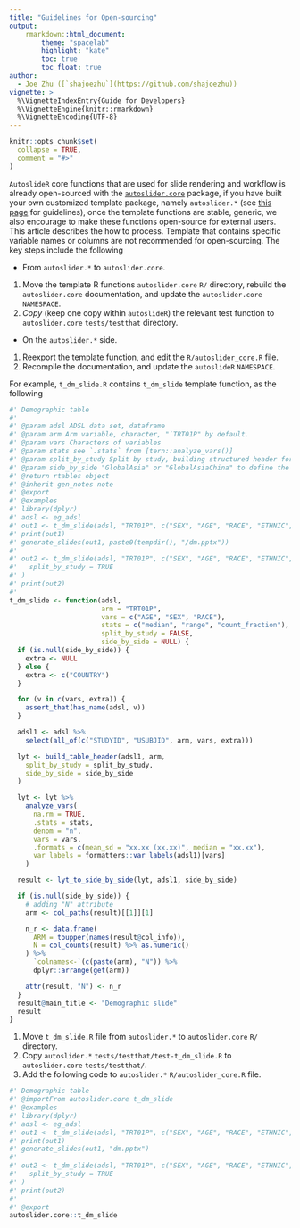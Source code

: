 ```yaml
---
title: "Guidelines for Open-sourcing"
output:
    rmarkdown::html_document:
        theme: "spacelab"
        highlight: "kate"
        toc: true
        toc_float: true
author:
  - Joe Zhu ([`shajoezhu`](https://github.com/shajoezhu))
vignette: >
  %\VignetteIndexEntry{Guide for Developers}
  %\VignetteEngine{knitr::rmarkdown}
  %\VignetteEncoding{UTF-8}
---
```


```r
knitr::opts_chunk$set(
  collapse = TRUE,
  comment = "#>"
)
```

`AutoslideR` core functions that are used for slide rendering and workflow is already open-sourced with the 
[`autoslider.core`](https://cran.r-project.org/web/packages/autoslider.core/) package, if you have built your own customized template package, namely `autoslider.*` (see [this page](articles/downstream.html) for guidelines), once the template functions are stable, generic, we also encourage to make these functions open-source for external users. This article describes the how to process. Template that contains specific variable names or columns are not recommended for open-sourcing. The key steps include the following

  * From `autoslider.*` to `autoslider.core`. 

  1. Move the template R functions `autoslider.core` `R/` directory, rebuild the `autoslider.core` documentation, and update the `autoslider.core` `NAMESPACE`.
  2. *Copy* (keep one copy within `autoslideR`) the relevant test function to `autoslider.core` `tests/testthat` directory. 
  
  * On the `autoslider.*` side.
  
  1. Reexport the template function, and edit the `R/autoslider_core.R` file.
  2. Recompile the documentation, and update the `autoslideR` `NAMESPACE`.

For example, `t_dm_slide.R` contains `t_dm_slide` template function, as the following

```r
#' Demographic table
#'
#' @param adsl ADSL data set, dataframe
#' @param arm Arm variable, character, "`TRT01P" by default.
#' @param vars Characters of variables
#' @param stats see `.stats` from [tern::analyze_vars()]
#' @param split_by_study Split by study, building structured header for tables
#' @param side_by_side "GlobalAsia" or "GlobalAsiaChina" to define the side by side requirement
#' @return rtables object
#' @inherit gen_notes note
#' @export
#' @examples
#' library(dplyr)
#' adsl <- eg_adsl
#' out1 <- t_dm_slide(adsl, "TRT01P", c("SEX", "AGE", "RACE", "ETHNIC", "COUNTRY"))
#' print(out1)
#' generate_slides(out1, paste0(tempdir(), "/dm.pptx"))
#'
#' out2 <- t_dm_slide(adsl, "TRT01P", c("SEX", "AGE", "RACE", "ETHNIC", "COUNTRY"),
#'   split_by_study = TRUE
#' )
#' print(out2)
#'
t_dm_slide <- function(adsl,
                       arm = "TRT01P",
                       vars = c("AGE", "SEX", "RACE"),
                       stats = c("median", "range", "count_fraction"),
                       split_by_study = FALSE,
                       side_by_side = NULL) {
  if (is.null(side_by_side)) {
    extra <- NULL
  } else {
    extra <- c("COUNTRY")
  }

  for (v in c(vars, extra)) {
    assert_that(has_name(adsl, v))
  }

  adsl1 <- adsl %>%
    select(all_of(c("STUDYID", "USUBJID", arm, vars, extra)))

  lyt <- build_table_header(adsl1, arm,
    split_by_study = split_by_study,
    side_by_side = side_by_side
  )

  lyt <- lyt %>%
    analyze_vars(
      na.rm = TRUE,
      .stats = stats,
      denom = "n",
      vars = vars,
      .formats = c(mean_sd = "xx.xx (xx.xx)", median = "xx.xx"),
      var_labels = formatters::var_labels(adsl1)[vars]
    )

  result <- lyt_to_side_by_side(lyt, adsl1, side_by_side)

  if (is.null(side_by_side)) {
    # adding "N" attribute
    arm <- col_paths(result)[[1]][1]

    n_r <- data.frame(
      ARM = toupper(names(result@col_info)),
      N = col_counts(result) %>% as.numeric()
    ) %>%
      `colnames<-`(c(paste(arm), "N")) %>%
      dplyr::arrange(get(arm))

    attr(result, "N") <- n_r
  }
  result@main_title <- "Demographic slide"
  result
}
```

1. Move `t_dm_slide.R` file from `autoslider.*` to `autoslider.core` `R/` directory. 
2. Copy `autoslider.*` `tests/testthat/test-t_dm_slide.R` to `autoslider.core` `tests/testthat/`.
3. Add the following code to `autoslider.*` `R/autoslider_core.R` file.

```r
#' Demographic table
#' @importFrom autoslider.core t_dm_slide
#' @examples
#' library(dplyr)
#' adsl <- eg_adsl
#' out1 <- t_dm_slide(adsl, "TRT01P", c("SEX", "AGE", "RACE", "ETHNIC", "COUNTRY"))
#' print(out1)
#' generate_slides(out1, "dm.pptx")
#'
#' out2 <- t_dm_slide(adsl, "TRT01P", c("SEX", "AGE", "RACE", "ETHNIC", "COUNTRY"),
#'   split_by_study = TRUE
#' )
#' print(out2)
#'
#' @export
autoslider.core::t_dm_slide
```
